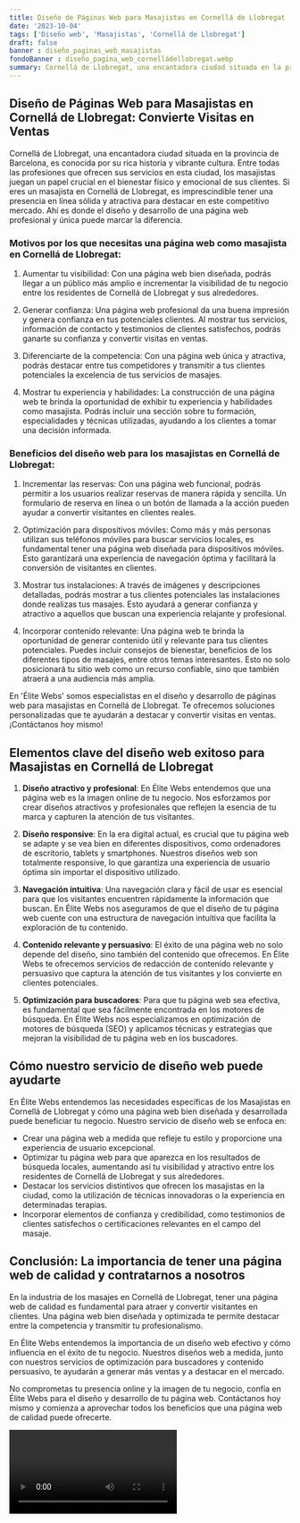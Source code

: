 ```yaml
---
title: Diseño de Páginas Web para Masajistas en Cornellá de Llobregat
date: '2023-10-04'
tags: ['Diseño web', 'Masajistas', 'Cornellá de Llobregat']
draft: false
banner : diseño_paginas_web_masajistas
fondoBanner : diseño_pagina_web_cornelládellobregat.webp
summary: Cornellá de Llobregat, una encantadora ciudad situada en la provincia de Barcelona, es conocida por su rica historia y vibrante cultura. Entre todas las profesiones que ofrecen sus servicios en esta ciudad, los masajistas juegan un papel crucial en el bienestar físico y emocional de sus clientes. Si eres un masajista en Cornellá de Llobregat, es imprescindible tener una presencia en línea sólida y atractiva para destacar en este competitivo mercado. Ahí es donde el diseño y desarrollo de una página web profesional y única puede marcar la diferencia.
---
```


## Diseño de Páginas Web para Masajistas en Cornellá de Llobregat: Convierte Visitas en Ventas

Cornellá de Llobregat, una encantadora ciudad situada en la provincia de Barcelona, es conocida por su rica historia y vibrante cultura. Entre todas las profesiones que ofrecen sus servicios en esta ciudad, los masajistas juegan un papel crucial en el bienestar físico y emocional de sus clientes. Si eres un masajista en Cornellá de Llobregat, es imprescindible tener una presencia en línea sólida y atractiva para destacar en este competitivo mercado. Ahí es donde el diseño y desarrollo de una página web profesional y única puede marcar la diferencia.

### Motivos por los que necesitas una página web como masajista en Cornellá de Llobregat:

1. Aumentar tu visibilidad: Con una página web bien diseñada, podrás llegar a un público más amplio e incrementar la visibilidad de tu negocio entre los residentes de Cornellá de Llobregat y sus alrededores.

2. Generar confianza: Una página web profesional da una buena impresión y genera confianza en tus potenciales clientes. Al mostrar tus servicios, información de contacto y testimonios de clientes satisfechos, podrás ganarte su confianza y convertir visitas en ventas.

3. Diferenciarte de la competencia: Con una página web única y atractiva, podrás destacar entre tus competidores y transmitir a tus clientes potenciales la excelencia de tus servicios de masajes.

4. Mostrar tu experiencia y habilidades: La construcción de una página web te brinda la oportunidad de exhibir tu experiencia y habilidades como masajista. Podrás incluir una sección sobre tu formación, especialidades y técnicas utilizadas, ayudando a los clientes a tomar una decisión informada.

### Beneficios del diseño web para los masajistas en Cornellá de Llobregat:

1. Incrementar las reservas: Con una página web funcional, podrás permitir a los usuarios realizar reservas de manera rápida y sencilla. Un formulario de reserva en línea o un botón de llamada a la acción pueden ayudar a convertir visitantes en clientes reales.

2. Optimización para dispositivos móviles: Como más y más personas utilizan sus teléfonos móviles para buscar servicios locales, es fundamental tener una página web diseñada para dispositivos móviles. Esto garantizará una experiencia de navegación óptima y facilitará la conversión de visitantes en clientes.

3. Mostrar tus instalaciones: A través de imágenes y descripciones detalladas, podrás mostrar a tus clientes potenciales las instalaciones donde realizas tus masajes. Esto ayudará a generar confianza y atractivo a aquellos que buscan una experiencia relajante y profesional.

4. Incorporar contenido relevante: Una página web te brinda la oportunidad de generar contenido útil y relevante para tus clientes potenciales. Puedes incluir consejos de bienestar, beneficios de los diferentes tipos de masajes, entre otros temas interesantes. Esto no solo posicionará tu sitio web como un recurso confiable, sino que también atraerá a una audiencia más amplia.

En 'Élite Webs' somos especialistas en el diseño y desarrollo de páginas web para masajistas en Cornellá de Llobregat. Te ofrecemos soluciones personalizadas que te ayudarán a destacar y convertir visitas en ventas. ¡Contáctanos hoy mismo!

<GifSeo />

<Cta />

## Elementos clave del diseño web exitoso para Masajistas en Cornellá de Llobregat

1. **Diseño atractivo y profesional**: En Élite Webs entendemos que una página web es la imagen online de tu negocio. Nos esforzamos por crear diseños atractivos y profesionales que reflejen la esencia de tu marca y capturen la atención de tus visitantes.

2. **Diseño responsive**: En la era digital actual, es crucial que tu página web se adapte y se vea bien en diferentes dispositivos, como ordenadores de escritorio, tablets y smartphones. Nuestros diseños web son totalmente responsive, lo que garantiza una experiencia de usuario óptima sin importar el dispositivo utilizado.

3. **Navegación intuitiva**: Una navegación clara y fácil de usar es esencial para que los visitantes encuentren rápidamente la información que buscan. En Élite Webs nos aseguramos de que el diseño de tu página web cuente con una estructura de navegación intuitiva que facilita la exploración de tu contenido.

4. **Contenido relevante y persuasivo**: El éxito de una página web no solo depende del diseño, sino también del contenido que ofrecemos. En Élite Webs te ofrecemos servicios de redacción de contenido relevante y persuasivo que captura la atención de tus visitantes y los convierte en clientes potenciales.

5. **Optimización para buscadores**: Para que tu página web sea efectiva, es fundamental que sea fácilmente encontrada en los motores de búsqueda. En Élite Webs nos especializamos en optimización de motores de búsqueda (SEO) y aplicamos técnicas y estrategias que mejoran la visibilidad de tu página web en los buscadores.

## Cómo nuestro servicio de diseño web puede ayudarte

En Élite Webs entendemos las necesidades específicas de los Masajistas en Cornellá de Llobregat y cómo una página web bien diseñada y desarrollada puede beneficiar tu negocio. Nuestro servicio de diseño web se enfoca en:

- Crear una página web a medida que refleje tu estilo y proporcione una experiencia de usuario excepcional.
- Optimizar tu página web para que aparezca en los resultados de búsqueda locales, aumentando así tu visibilidad y atractivo entre los residentes de Cornellá de Llobregat y sus alrededores.
- Destacar los servicios distintivos que ofrecen los masajistas en la ciudad, como la utilización de técnicas innovadoras o la experiencia en determinadas terapias.
- Incorporar elementos de confianza y credibilidad, como testimonios de clientes satisfechos o certificaciones relevantes en el campo del masaje.

## Conclusión: La importancia de tener una página web de calidad y contratarnos a nosotros

En la industria de los masajes en Cornellá de Llobregat, tener una página web de calidad es fundamental para atraer y convertir visitantes en clientes. Una página web bien diseñada y optimizada te permite destacar entre la competencia y transmitir tu profesionalismo.

En Élite Webs entendemos la importancia de un diseño web efectivo y cómo influencia en el éxito de tu negocio. Nuestros diseños web a medida, junto con nuestros servicios de optimización para buscadores y contenido persuasivo, te ayudarán a generar más ventas y a destacar en el mercado.

No comprometas tu presencia online y la imagen de tu negocio, confía en Élite Webs para el diseño y desarrollo de tu página web. Contáctanos hoy mismo y comienza a aprovechar todos los beneficios que una página web de calidad puede ofrecerte.

<Video />

<CtaBot job='Masajistas' city='Cornellá de Llobregat'/>

<Gmaps query='Cornellá de Llobregat+españa+maps' />